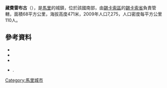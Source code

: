 '''藏費雷布古'''（{{lang-fr|Zanférébougou}}），是[[馬里|馬里]]的城鎮，位於該國南部，由[[錫卡索區|錫卡索區]]的[[錫卡索省|錫卡索省]]負責管轄，面積68平方公里，海拔高度471米，2009年人口7,275，人口密度每平方公里110人。

==參考資料==
*{{citation | title= Common and Fundamental Operational Datasets Registry: Mali | publisher= United Nations Office for the Coordination of Humanitarian Affairs | url= http://cod.humanitarianresponse.info/country-region/mali | deadurl= yes | archiveurl= https://web.archive.org/web/20121214211137/http://cod.humanitarianresponse.info/country-region/Mali | archivedate= 2012-12-14 | accessdate= 2015-07-26 }}
*{{citation | url=http://instat.gov.ml/documentation/sikasso.pdf | publisher=République de Mali: Institut National de la Statistique | title=Resultats Provisoires RGPH 2009 (Région de Sikasso) | language=fr | accessdate=2015-07-26 | archive-date=2012-09-19 | archive-url=https://www.webcitation.org/6AnYveESp?url=http://instat.gov.ml/documentation/sikasso.pdf | dead-url=no }}
*{{citation | title=Communes de la Région de Sikasso | publisher=Ministère de l’administration territoriale et des collectivités locales, République du Mali | url=http://www.matcl.gov.ml/pdf/ComRegSikasso.pdf | language=fr | deadurl=yes | archiveurl=https://www.webcitation.org/6AnZ7FgpR?url=http://www.matcl.gov.ml/pdf/ComRegSikasso.pdf | archivedate=2012-09-19 | accessdate=2015-07-26 }}
*{{citation | title=Plan de Sécurité Alimentaire Commune Rurale de Zanferebougou 2006-2010 | publisher=Commissariat à la Sécurité Alimentaire, République du Mali, USAID-Mali | year=2006 | url=http://www.aec.msu.edu/fs2/mali_fd_strtgy/plans/sikasso/sikasso/psa_zanferebougou.pdf | language=fr | deadurl=yes | archiveurl=https://web.archive.org/web/20120911040559/http://www.aec.msu.edu/fs2/mali_fd_strtgy/plans/sikasso/sikasso/psa_zanferebougou.pdf | archivedate=2012年9月11日 | df= | accessdate=2015年7月26日 }}.

{{Coord|11|17|6|N|6|4|6|W|display=title}}

{{錫卡索區}}

[[Category:馬里城市|Category:馬里城市]]


{{Mali-geo-stub}}